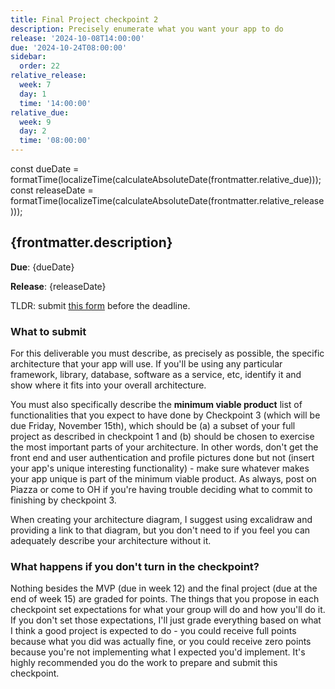 ```yaml
---
title: Final Project checkpoint 2
description: Precisely enumerate what you want your app to do
release: '2024-10-08T14:00:00'
due: '2024-10-24T08:00:00'
sidebar:
  order: 22
relative_release:
  week: 7
  day: 1
  time: '14:00:00'
relative_due:
  week: 9
  day: 2
  time: '08:00:00'
---
```



const dueDate = formatTime(localizeTime(calculateAbsoluteDate(frontmatter.relative_due)));
const releaseDate = formatTime(localizeTime(calculateAbsoluteDate(frontmatter.relative_release)));

## {frontmatter.description}

**Due**: {dueDate}

**Release**: {releaseDate}

TLDR: submit [this form](https://forms.gle/9vWfqfpUCJ4p9bBK7) before the deadline.


### What to submit

For this deliverable you must describe, as precisely as possible, the specific architecture that your app will use. If you'll be using any particular framework, library, database, software as a service, etc, identify it and show where it fits into your overall architecture.

You must also specifically describe the **minimum viable product** list of functionalities that you expect to have done by Checkpoint 3 (which will be due Friday, November 15th), which should be (a) a subset of your full project as described in checkpoint 1 and (b) should be chosen to exercise the most important parts of your architecture. In other words, don't get the front end and user authentication and profile pictures done but not (insert your app's unique interesting functionality) - make sure whatever makes your app unique is part of the minimum viable product. As always, post on Piazza or come to OH if you're having trouble deciding what to commit to finishing by checkpoint 3.

When creating your architecture diagram, I suggest using excalidraw and providing a link to that diagram, but you don't need to if you feel you can adequately describe your architecture without it.


### What happens if you don't turn in the checkpoint?

Nothing besides the MVP (due in week 12) and the final project (due at the end
of week 15) are graded for points. The things that you propose in each
checkpoint set expectations for what your group will do and how you'll do it. If
you don't set those expectations, I'll just grade everything based on what I
think a good project is expected to do - you could receive full points because
what you did was actually fine, or you could receive zero points because you're
not implementing what I expected you'd implement. It's highly recommended you do
the work to prepare and submit this checkpoint.

<DueDate relativeDate={frontmatter.relative_due} />
<DueDate relativeDate={frontmatter.relative_release} label="Release" />
